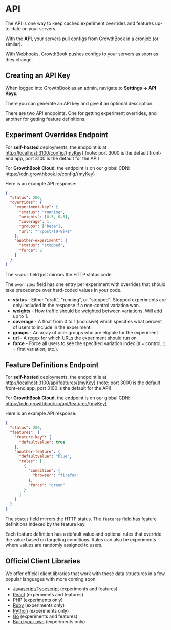 # API

The API is one way to keep cached experiment overrides and features up-to-date on your servers.

With the **API**, your servers pull configs from GrowthBook in a cronjob (or similar).

With [Webhooks](/app/webhooks), GrowthBook pushes configs to your servers as soon as they change.

## Creating an API Key

When logged into GrowthBook as an admin, navigate to **Settings -> API Keys**.

There you can generate an API key and give it an optional description.

There are two API endpoints. One for getting experiment overrides, and another for getting feature definitions.

## Experiment Overrides Endpoint

For **self-hosted** deployments, the endpoint is at [http://localhost:3100/config/{myKey}](http://localhost:3100/config/{myKey}) (note: port 3000 is the default front-end app, port 3100 is the default for the API)

For **GrowthBook Cloud**, the endpoint is on our global CDN: https://cdn.growthbook.io/config/{myKey}

Here is an example API response:

```json
{
  "status": 200,
  "overrides": {
    "experiment-key": {
      "status": "running",
      "weights": [0.5, 0.5],
      "coverage": 1,
      "groups": ["beta"],
      "url": "^/post/[0-9]+$"
    },
    "another-experiment": {
      "status": "stopped",
      "force": 2
    }
  }
}
```

The `status` field just mirrors the HTTP status code.

The `overrides` field has one entry per experiment with overrides that should take precedence over hard-coded values in your code.

- **status** - Either "draft", "running", or "stopped". Stopped experiments are only included in the response if a non-control variation won.
- **weights** - How traffic should be weighted between variations. Will add up to 1.
- **coverage** - A float from 0 to 1 (inclusive) which specifies what percent of users to include in the experiment.
- **groups** - An array of user groups who are eligible for the experiment
- **url** - A regex for which URLs the experiment should run on
- **force** - Force all users to see the specified variation index (`0` = control, `1` = first variation, etc.).

## Feature Definitions Endpoint

For **self-hosted** deployments, the endpoint is at [http://localhost:3100/api/features/{myKey}](http://localhost:3100/config/{myKey}) (note: port 3000 is the default front-end app, port 3100 is the default for the API)

For **GrowthBook Cloud**, the endpoint is on our global CDN: https://cdn.growthbook.io/api/features/{myKey}

Here is an example API response:

```json
{
  "status": 200,
  "features": {
    "feature-key": {
      "defaultValue": true
    },
    "another-feature": {
      "defaultValue": "blue",
      "rules": [
        {
          "condition": {
            "browser": "firefox"
          },
          "force": "green"
        }
      ]
    }
  }
}
```

The `status` field mirrors the HTTP status. The `features` field has feature definitions indexed by the feature key.

Each feature definition has a default value and optional rules that override the value based on targeting conditions. Rules can also be experiments where values are randomly assigned to users.

## Official Client Libraries

We offer official client libraries that work with these data structures in a few popular languages with more coming soon.

- [Javascript/Typescript](/lib/js) (experiments and features)
- [React](/lib/react) (experiments and features)
- [PHP](/lib/php) (experiments only)
- [Ruby](/lib/ruby) (experiments only)
- [Python](/lib/python) (experiments only)
- [Go](/lib/go) (experiments and features)
- [Build your own](/lib/build-your-own) (experiments only)

